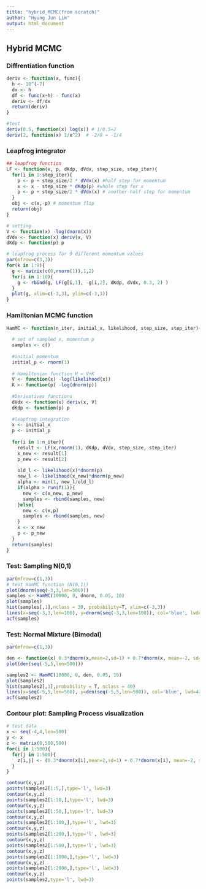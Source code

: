 ---
title: "hybrid_MCMC(from scratch)"
author: "Hyung Jun Lim" 
output: html_document
---

## Hybrid MCMC 

### Diffrentiation function 
```{r}
deriv <- function(x, func){
  h <- 10^(-7)
  dx <- h
  df <- func(x+h) - func(x)
  deriv <- df/dx
  return(deriv)
}

#test
deriv(0.5, function(x) log(x)) # 1/0.5=2
deriv(2, function(x) 1/x^2)  # -2/8 = -1/4 
```

### Leapfrog integrator 
```{r}
## leapfrog function
LF <- function(x, p, dKdp, dVdx, step_size, step_iter){
  for(i in 1:step_iter){
    p <- p + step_size/2 * dVdx(x) #half step for momentum
    x <- x - step_size * dKdp(p) #whole step for x
    p <- p + step_size/2 * dVdx(x) # another half step for momentum
  } 
  obj <- c(x,-p) # momentum flip
  return(obj)
}
```


```{r}
# setting 
V <- function(x) -log(dnorm(x))
dVdx <- function(x) deriv(x, V)
dKdp <- function(p) p

# leapfrog process for 9 different momentum values
par(mfrow=c(3,3))
for(k in 1:9){
  g <- matrix(c(0,rnorm(1)),1,2)
  for(i in 1:10){
    g <- rbind(g, LF(g[i,1], -g[i,2], dKdp, dVdx, 0.3, 2) ) 
  }
  plot(g, xlim=c(-3,3), ylim=c(-3,3))
}
```

### Hamiltonian MCMC function 
```{r}
HamMC <- function(n_iter, initial_x, likelihood, step_size, step_iter){
  
  # set of sampled x, momentum p 
  samples <- c()
  
  #initial momentum
  initial_p <- rnorm(1)
  
  # Hamiltonian function H = V+K
  V <- function(x) -log(likelihood(x))
  K <- function(p) -log(dnorm(p))
  
  #Derivatives functions
  dVdx <- function(x) deriv(x, V)
  dKdp <- function(p) p
  
  #leapfrog integration
  x <- initial_x
  p <- initial_p
  
  for(i in 1:n_iter){
    result <- LF(x,rnorm(1), dKdp, dVdx, step_size, step_iter)
    x_new <- result[1]
    p_new <- result[2]
    
    old_l <- likelihood(x)*dnorm(p)
    new_l <- likelihood(x_new)*dnorm(p_new)
    alpha <- min(1, new_l/old_l)
    if(alpha > runif(1)){
      new <- c(x_new, p_new)
      samples <- rbind(samples, new)
    }else{
      new <- c(x,p)
      samples <- rbind(samples, new)
    }
    x <- x_new
    p <- p_new 
  }
  return(samples)
}

```


### Test: Sampling N(0,1)
```{r}
par(mfrow=c(1,3))
# test HamMC function (N(0,1))
plot(dnorm(seq(-3,3,len=500)))
samples <- HamMC(10000, 0, dnorm, 0.05, 10)
plot(samples)
hist(samples[,1],nclass = 30, probability=T, xlim=c(-3,3))
lines(x=seq(-3,3,len=100), y=dnorm(seq(-3,3,len=100)), col='blue', lwd=5)
acf(samples)
```

### Test: Normal Mixture (Bimodal) 
```{r}
par(mfrow=c(1,3))

den <- function(x) 0.3*dnorm(x,mean=2,sd=1) + 0.7*dnorm(x, mean=-2, sd=1)
plot(den(seq(-5,5,len=500)))

samples2 <- HamMC(10000, 0, den, 0.05, 10)
plot(samples2)
hist(samples2[,1],probability = T, nclass = 40)
lines(x=seq(-5,5,len=500), y=den(seq(-5,5,len=500)), col='blue', lwd=4)
acf(samples2)
```


### Contour plot: Sampling Process visualization 
```{r}
# test data 
x <- seq(-4,4,len=500)
y <- x
z <- matrix(0,500,500)
for(i in 1:500){
  for(j in 1:500){
    z[i,j] <- (0.3*dnorm(x[i],mean=2,sd=1) + 0.7*dnorm(x[i], mean=-2, sd=1))*dnorm(y[j])
  }
}

contour(x,y,z)
points(samples2[1:5,],type='l', lwd=3)
contour(x,y,z)
points(samples2[1:10,],type='l', lwd=3)
contour(x,y,z)
points(samples2[1:50,],type='l', lwd=3)
contour(x,y,z)
points(samples2[1:100,],type='l', lwd=3)
contour(x,y,z)
points(samples2[1:200,],type='l', lwd=3)
contour(x,y,z)
points(samples2[1:500,],type='l', lwd=3)
contour(x,y,z)
points(samples2[1:1000,],type='l', lwd=3)
contour(x,y,z)
points(samples2[1:2000,],type='l', lwd=3)
contour(x,y,z)
points(samples2,type='l', lwd=3)
```
